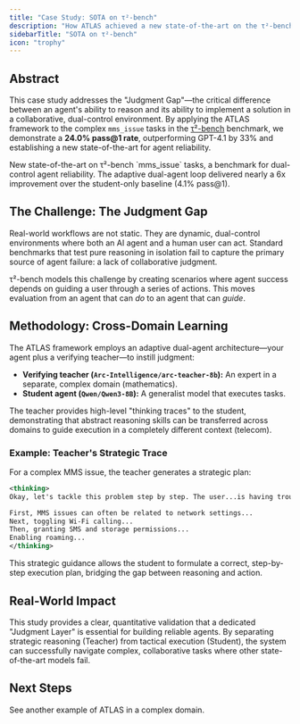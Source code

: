 ```yaml
---
title: "Case Study: SOTA on τ²-bench"
description: "How ATLAS achieved a new state-of-the-art on the τ²-bench benchmark by applying cross-domain learning to solve complex, dual-control agent tasks."
sidebarTitle: "SOTA on τ²-bench"
icon: "trophy"
---
```


## Abstract

This case study addresses the "Judgment Gap"—the critical difference between an agent's ability to reason and its ability to implement a solution in a collaborative, dual-control environment. By applying the ATLAS framework to the complex `mms_issue` tasks in the [τ²-bench](https://sierra.ai/resources/research/tau-squared-bench) benchmark, we demonstrate a **24.0% pass@1 rate**, outperforming GPT-4.1 by 33% and establishing a new state-of-the-art for agent reliability.

<CardGroup cols="2">
    <Card title="24.0% Pass@1 Rate" icon="chart-line">
        New state-of-the-art on τ²-bench `mms_issue` tasks, a benchmark for dual-control agent reliability.
    </Card>
    <Card title="6x Performance Lift" icon="arrow-up-circle">
        The adaptive dual-agent loop delivered nearly a 6x improvement over the student-only baseline (4.1% pass@1).
    </Card>
</CardGroup>

## The Challenge: The Judgment Gap

Real-world workflows are not static. They are dynamic, dual-control environments where both an AI agent and a human user can act. Standard benchmarks that test pure reasoning in isolation fail to capture the primary source of agent failure: a lack of collaborative judgment.

τ²-bench models this challenge by creating scenarios where agent success depends on guiding a user through a series of actions. This moves evaluation from an agent that can *do* to an agent that can *guide*.

## Methodology: Cross-Domain Learning

The ATLAS framework employs an adaptive dual-agent architecture—your agent plus a verifying teacher—to instill judgment:

-   **Verifying teacher (`Arc-Intelligence/arc-teacher-8b`):** An expert in a separate, complex domain (mathematics).
-   **Student agent (`Qwen/Qwen3-8B`):** A generalist model that executes tasks.

The teacher provides high-level "thinking traces" to the student, demonstrating that abstract reasoning skills can be transferred across domains to guide execution in a completely different context (telecom).

### Example: Teacher's Strategic Trace

For a complex MMS issue, the teacher generates a strategic plan:

```xml
<thinking>  
Okay, let's tackle this problem step by step. The user...is having trouble sending MMS messages...while he's in France... The required actions are a mix of network settings, app permissions, data refueling, SIM card, roaming, and toggling...

First, MMS issues can often be related to network settings...
Next, toggling Wi-Fi calling...
Then, granting SMS and storage permissions...
Enabling roaming...
</thinking>
```

This strategic guidance allows the student to formulate a correct, step-by-step execution plan, bridging the gap between reasoning and action.

## Real-World Impact

This study provides a clear, quantitative validation that a dedicated "Judgment Layer" is essential for building reliable agents. By separating strategic reasoning (Teacher) from tactical execution (Student), the system can successfully navigate complex, collaborative tasks where other state-of-the-art models fail.

## Next Steps

<Card title="SRE Case Study" icon="magnifying-glass" href="/examples/sre-root-cause-analysis">
    See another example of ATLAS in a complex domain.
</Card>
